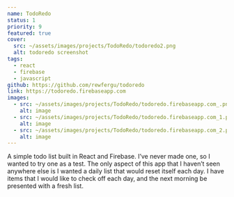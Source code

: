 ```yaml
---
name: TodoRedo
status: 1
priority: 9
featured: true
cover:
  src: ~/assets/images/projects/TodoRedo/todoredo2.png
  alt: todoredo screenshot
tags:
  - react
  - firebase
  - javascript
github: https://github.com/rewfergu/todoredo
link: https://todoredo.firebaseapp.com
images:
  - src: ~/assets/images/projects/TodoRedo/todoredo.firebaseapp.com_.png
    alt: image
  - src: ~/assets/images/projects/TodoRedo/todoredo.firebaseapp.com_1.png
    alt: image
  - src: ~/assets/images/projects/TodoRedo/todoredo.firebaseapp.com_2.png
    alt: image
---
```


A simple todo list built in React and Firebase. I’ve never made one, so I wanted to try one as a test. The only aspect of this app that I haven’t seen anywhere else is I wanted a daily list that would reset itself each day. I have items that I would like to check off each day, and the next morning be presented with a fresh list.
